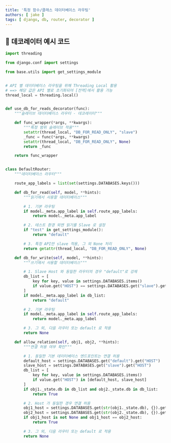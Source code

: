 ```yaml
---
title: '특정 함수/클래스 데이터베이스 라우팅'
authors: [ jake ]
tags: [ django, db, router, decorator ]
---
```


## 🐥 데코레이터 예시 코드

```python
import threading

from django.conf import settings

from base.utils import get_settings_module


# API 별 데이터베이스 라우팅을 위해 Threading Local 활용
# ==> 해당 값은 API 별로 초기화되어 [전역]에서 활용 가능
thread_local = threading.local()


def use_db_for_reads_decorator(func):
    """슬레이브 데이터베이스 라우터 - 데코레이터"""

    def func_wrapper(*args, **kwargs):
        """특정 범위 슬레이브 적용"""
        setattr(thread_local, "DB_FOR_READ_ONLY", "slave")
        _func = func(*args, **kwargs)
        setattr(thread_local, "DB_FOR_READ_ONLY", None)
        return _func

    return func_wrapper


class DefaultRouter:
    """데이터베이스 라우터"""

    route_app_labels = list(set(settings.DATABASES.keys()))

    def db_for_read(self, model, **hints):
        """읽기에서 사용할 데이터베이스"""

        # 1. 기본 라우팅
        if model._meta.app_label in self.route_app_labels:
            return model._meta.app_label

        # 2. 테스트 환경 외엔 읽기를 Slave 로 설정
        if "test" in get_settings_module():
            return "default"

        # 3. 특정 API만 slave 적용, 그 외 None 처리
        return getattr(thread_local, "DB_FOR_READ_ONLY", None)

    def db_for_write(self, model, **hints):
        """쓰기에서 사용할 데이터베이스"""

        # 1. Slave Host 와 동일한 라우터의 경우 "default"로 강제
        db_list = [
            key for key, value in settings.DATABASES.items()
            if value.get("HOST") == settings.DATABASES.get("slave").get("HOST")
        ]
        if model._meta.app_label in db_list:
            return "default"

        # 2. 기본 라우팅
        if model._meta.app_label in self.route_app_labels:
            return model._meta.app_label

        # 3. 그 외, 다음 라우터 또는 default 로 적용
        return None

    def allow_relation(self, obj1, obj2, **hints):
        """연결 허용 여부 확인"""

        # 1. 동일한 기본 데이터베이스 엔드포인트는 연결 허용
        default_host = settings.DATABASES.get("default").get("HOST")
        slave_host = settings.DATABASES.get("slave").get("HOST")
        db_list = [
            key for key, value in settings.DATABASES.items()
            if value.get("HOST") in [default_host, slave_host]
        ]
        if obj1._state.db in db_list and obj2._state.db in db_list:
            return True

        # 2. Host 가 동일한 경우 연결 허용
        obj1_host = settings.DATABASES.get(str(obj1._state.db), {}).get("HOST")
        obj2_host = settings.DATABASES.get(str(obj2._state.db), {}).get("HOST")
        if obj1_host is not None and obj1_host == obj2_host:
            return True

        # 3. 그 외, 다음 라우터 또는 default 로 적용
        return None
```